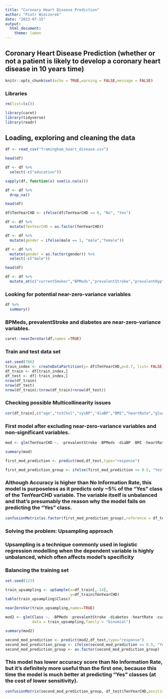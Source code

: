 ---
title: "Coronary Heart Disease Prediction"
author: "Piotr Wieczorek"
date: "2023-07-15"
output: 
  html_document: 
    theme: lumen
---

## Coronary Heart Disease Prediction (whether or not a patient is likely to develop a coronary heart disease in 10 years time)

```{r setup, include=FALSE}
knitr::opts_chunk$set(echo = TRUE,warning = FALSE,message = FALSE)
```

### Libraries


```{r}
rm(list=ls())
```

```{r}
library(caret)
library(tidyverse)
library(readr)
```




## Loading, exploring and cleaning the data
```{r}
df <- read_csv("framingham_heart_disease.csv")
```

```{r}
head(df)
```

```{r}
df <- df %>%
  select(-c("education"))
```

```{r}
sapply(df, function(x) sum(is.na(x)))
```
```{r}
df <- df %>%
  drop_na()
```

```{r}
head(df)
```

```{r}
df$TenYearCHD <- ifelse(df$TenYearCHD == 0, "No", "Yes")
```

```{r}
df <- df %>%
  mutate(TenYearCHD = as.factor(TenYearCHD))
```

```{r}
df <- df %>%
  mutate(gender = ifelse(male == 1, "male","female"))
```

```{r}
df <- df %>%
  mutate(gender = as.factor(gender)) %>%
  select(-c("male"))
```

```{r}
head(df)
```
```{r}
df <- df %>%
  mutate_at(c("currentSmoker","BPMeds","prevalentStroke","prevalentHyp","diabetes"),as.factor)
```


### Looking for potential near-zero-variance variables

```{r}
df %>%
  summary()
```

### BPMeds, prevalentStroke and diabetes are near-zero-variance variables.

```{r}
caret::nearZeroVar(df,names =TRUE)
```

### Train and test data set

```{r}
set.seed(786)
train_index <- createDataPartition(y= df$TenYearCHD,p=0.7, list= FALSE)
df_train <- df[train_index,]
df_test <- df[-train_index,]
nrow(df_train)
nrow(df_test)
nrow(df_train)/(nrow(df_train)+nrow(df_test))
```

### Checking possible Multicollinearity issues
```{r}
cor(df_train[,c("age","totChol","sysBP","diaBP","BMI","heartRate","glucose")])
```
### First model after excluding near-zero-variance variables and non-significant variables.

```{r}
mod <- glm(TenYearCHD ~. -prevalentStroke -BPMeds -diaBP -BMI -heartRate -currentSmoker -diabetes -prevalentHyp -glucose, data=df_train,family="binomial")
```


```{r}
summary(mod)
```

```{r}
first_mod_prediction <- predict(mod,df_test,type="response")
```

```{r}
first_mod_prediction_group <- ifelse(first_mod_prediction >= 0.5, "Yes","No")
```

### Although Accuracy is higher than No Information Rate, this model is purposeless as it predicts only ~5% of the "Yes" class of the TenYearCHD variable. The variable itself is unbalanced and that's presumably the reason why the model fails on predicting the "Yes" class. 

```{r}
confusionMatrix(as.factor(first_mod_prediction_group),reference = df_test$TenYearCHD,positive = "Yes")
```

### Solving the problem: Upsampling approach

### Upsampling is a technique commonly used in logistic regression modelling when the dependent variable is highly unbalanced, which often affects model's specificity

### Balancing the training set
```{r}
set.seed(123)

train_upsampling <- upSample(x=df_train[,-14],
                             y=df_train$TenYearCHD)
table(train_upsampling$Class)
```
```{r}
nearZeroVar(train_upsampling,names=TRUE)
```

```{r}
mod2 <- glm(Class ~. -BPMeds -prevalentStroke -diabetes -heartRate -currentSmoker,
            data = train_upsampling,family = "binomial")
```

```{r}
summary(mod2)
```

```{r}
second_mod_prediction <- predict(mod2,df_test,type="response")
second_mod_prediction_group <- ifelse(second_mod_prediction >= 0.5, "Yes","No")
second_mod_prediction_group <- as.factor(second_mod_prediction_group)
```

### This model has lower accuracy score than No Information Rate, but it's definitely more useful than the first one, because this time the model is much better at predicting "Yes" classes (at the cost of lower sensitivity).

```{r}
confusionMatrix(second_mod_prediction_group, df_test$TenYearCHD,positive = "Yes")
```











